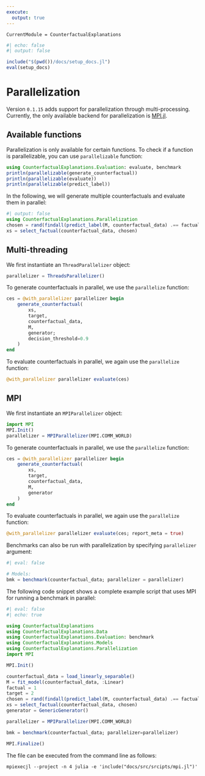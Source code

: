 ```yaml
---
execute: 
  output: true
---
```


``` @meta
CurrentModule = CounterfactualExplanations 
```

```julia
#| echo: false
#| output: false

include("$(pwd())/docs/setup_docs.jl")
eval(setup_docs)
```

# Parallelization

Version `0.1.15` adds support for parallelization through multi-processing. Currently, the only available backend for parallelization is [MPI.jl](https://juliaparallel.org/MPI.jl/latest/). 

## Available functions

Parallelization is only available for certain functions. To check if a function is parallelizable, you can use  `parallelizable` function:

```julia
using CounterfactualExplanations.Evaluation: evaluate, benchmark
println(parallelizable(generate_counterfactual))
println(parallelizable(evaluate))
println(parallelizable(predict_label))
```

In the following, we will generate multiple counterfactuals and evaluate them in parallel:

```julia
#| output: false
using CounterfactualExplanations.Parallelization
chosen = rand(findall(predict_label(M, counterfactual_data) .== factual), 1000)
xs = select_factual(counterfactual_data, chosen)
```

## Multi-threading

We first instantiate an `ThreadParallelizer` object:

```julia
parallelizer = ThreadsParallelizer()
```

To generate counterfactuals in parallel, we use the `parallelize` function:

```julia
ces = @with_parallelizer parallelizer begin
    generate_counterfactual(
        xs,
        target,
        counterfactual_data,
        M,
        generator;
        decision_threshold=0.9
    )
end
```

To evaluate counterfactuals in parallel, we again use the `parallelize` function:

```julia
@with_parallelizer parallelizer evaluate(ces)
```

## MPI

```{=commonmark}
!!! note
    To use MPI, you need to have MPI installed on your machine. Running the following code straight from a running Julia session will work if you have MPI installed on your machine, but it will be run on a single process. To execute the code on multiple processes, you need to run it from the command line with `mpirun` or `mpiexec`. For example, to run a script on 4 processes, you can run the following command from the command line:
    
    ```
    mpiexecjl --project -n 4 julia -e 'include("docs/src/srcipts/mpi.jl")'
    ```

    For more information, see [MPI.jl](https://juliaparallel.org/MPI.jl/latest/). 
```

We first instantiate an `MPIParallelizer` object:

```julia
import MPI
MPI.Init()
parallelizer = MPIParallelizer(MPI.COMM_WORLD)
```

To generate counterfactuals in parallel, we use the `parallelize` function:

```julia
ces = @with_parallelizer parallelizer begin
    generate_counterfactual(
        xs,
        target,
        counterfactual_data,
        M,
        generator
    )
end
```

To evaluate counterfactuals in parallel, we again use the `parallelize` function:

```julia
@with_parallelizer parallelizer evaluate(ces; report_meta = true)
```

```{=commonmark}
!!! tip
    Note that parallelizable processes can be supplied as input to the macro either as a block or directly as an expression.
```

Benchmarks can also be run with parallelization by specifying `parallelizer` argument:

```julia
#| eval: false

# Models:
bmk = benchmark(counterfactual_data; parallelizer = parallelizer)
```

The following code snippet shows a complete example script that uses MPI for running a benchmark in parallel:

```julia
#| eval: false
#| echo: true

using CounterfactualExplanations
using CounterfactualExplanations.Data
using CounterfactualExplanations.Evaluation: benchmark
using CounterfactualExplanations.Models
using CounterfactualExplanations.Parallelization
import MPI

MPI.Init()

counterfactual_data = load_linearly_separable()
M = fit_model(counterfactual_data, :Linear)
factual = 1
target = 2
chosen = rand(findall(predict_label(M, counterfactual_data) .== factual), 100)
xs = select_factual(counterfactual_data, chosen)
generator = GenericGenerator()

parallelizer = MPIParallelizer(MPI.COMM_WORLD)

bmk = benchmark(counterfactual_data; parallelizer=parallelizer)

MPI.Finalize()
```

The file can be executed from the command line as follows:

```
mpiexecjl --project -n 4 julia -e 'include("docs/src/srcipts/mpi.jl")'
```


